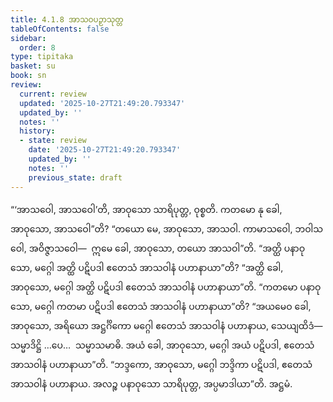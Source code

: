 ```yaml
---
title: 4.1.8 အာသဝပဉှာသုတ္တ
tableOfContents: false
sidebar:
  order: 8
type: tipitaka
basket: su
book: sn
review:
  current: review
  updated: '2025-10-27T21:49:20.793347'
  updated_by: ''
  notes: ''
  history:
  - state: review
    date: '2025-10-27T21:49:20.793347'
    updated_by: ''
    notes: ''
    previous_state: draft
---
```



<ReviewStatus review={frontmatter.review} showDetails={true} />

<HypothesisAnnotation frontmatter={frontmatter} />

<DynamicBreadcrumb />

<Division number="321" book="sn" e="ch" v="18" p="326">

<Paragraph number="1342" book="sn">
“‘အာသဝေါ, အာသဝေါ’တိ, အာဝုသော သာရိပုတ္တ, ဝုစ္စတိ. ကတမော နု ခေါ, အာဝုသော, အာသဝေါ”တိ? “တယော မေ, အာဝုသော, အာသဝါ. ကာမာသဝေါ, ဘဝါသဝေါ, အဝိဇ္ဇာသဝေါ—  ဣမေ ခေါ, အာဝုသော, တယော အာသဝါ”တိ. “အတ္ထိ ပနာဝုသော, မဂ္ဂေါ အတ္ထိ ပဋိပဒါ ဧတေသံ အာသဝါနံ ပဟာနာယာ”တိ? “အတ္ထိ ခေါ, အာဝုသော, မဂ္ဂေါ အတ္ထိ ပဋိပဒါ ဧတေသံ အာသဝါနံ ပဟာနာယာ”တိ. “ကတမော ပနာဝုသော, မဂ္ဂေါ ကတမာ ပဋိပဒါ ဧတေသံ အာသဝါနံ ပဟာနာယာ”တိ? “အယမေဝ ခေါ, အာဝုသော, အရိယော အဋ္ဌင်္ဂိကော မဂ္ဂေါ ဧတေသံ အာသဝါနံ ပဟာနာယ, သေယျထိဒံ—  သမ္မာဒိဋ္ဌိ …ပေ…  သမ္မာသမာဓိ. အယံ ခေါ, အာဝုသော, မဂ္ဂေါ အယံ ပဋိပဒါ, ဧတေသံ အာသဝါနံ ပဟာနာယာ”တိ. “ဘဒ္ဒကော, အာဝုသော, မဂ္ဂေါ ဘဒ္ဒိကာ ပဋိပဒါ, ဧတေသံ အာသဝါနံ ပဟာနာယ. အလဉ္စ ပနာဝုသော သာရိပုတ္တ, အပ္ပမာဒါယာ”တိ.

</Paragraph>
</Division>

<Paragraph number="1343" type="center" book="sn">
အဋ္ဌမံ.
</Paragraph>